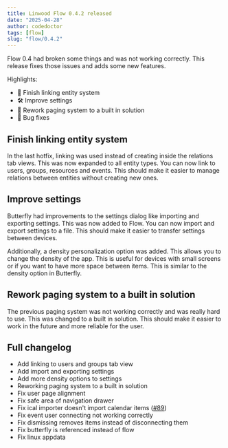 ```yaml
---
title: Linwood Flow 0.4.2 released
date: "2025-04-28"
author: codedoctor
tags: [flow]
slug: "flow/0.4.2"
---
```


Flow 0.4 had broken some things and was not working correctly. This release fixes those issues and adds some new features.

Highlights:

- 🔗 Finish linking entity system
- 🛠️ Improve settings
- 🔄 Rework paging system to a built in solution
- 🐛 Bug fixes

## Finish linking entity system

In the last hotfix, linking was used instead of creating inside the relations tab views. This was now expanded to all entity types. You can now link to users, groups, resources and events. This should make it easier to manage relations between entities without creating new ones.

## Improve settings

Butterfly had improvements to the settings dialog like importing and exporting settings. This was now added to Flow. You can now import and export settings to a file. This should make it easier to transfer settings between devices.

Additionally, a density personalization option was added. This allows you to change the density of the app. This is useful for devices with small screens or if you want to have more space between items.
This is similar to the density option in Butterfly.

## Rework paging system to a built in solution

The previous paging system was not working correctly and was really hard to use. This was changed to a built in solution. This should make it easier to work in the future and more reliable for the user.

## Full changelog

* Add linking to users and groups tab view
* Add import and exporting settings
* Add more density options to settings
* Reworking paging system to a built in solution
* Fix user page alignment
* Fix safe area of navigation drawer
* Fix ical importer doesn't import calendar items ([#89](https://github.com/LinwoodDev/Flow/issues/89))
* Fix event user connecting not working correctly
* Fix dismissing removes items instead of disconnecting them
* Fix butterfly is referenced instead of flow
* Fix linux appdata
